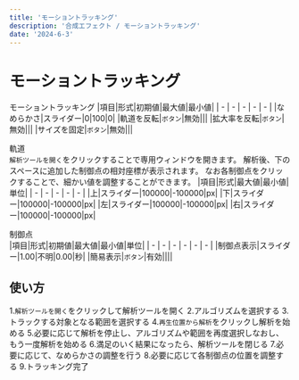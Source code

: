 ```yaml
---
title: 'モーショントラッキング'
description: '合成エフェクト / モーショントラッキング'
date: '2024-6-3'
---
```


# モーショントラッキング

モーショントラッキング
|項目|形式|初期値|最大値|最小値|
| - | - | - | - | - |
|なめらかさ|スライダー|0|100|0|
|軌道を反転|`ボタン`|無効|||
|拡大率を反転|`ボタン`|無効|||
|サイズを固定|`ボタン`|無効|||

軌道  
`解析ツールを開く`をクリックすることで専用ウィンドウを開きます。
解析後、下のスペースに追加した制御点の相対座標が表示されます。
なお各制御点をクリックすることで、細かい値を調整することができます。
|項目|形式|最大値|最小値|単位|
| - | - | - | - | - |
|上|スライダー|100000|-100000|px|
|下|スライダー|100000|-100000|px|
|左|スライダー|100000|-100000|px|
|右|スライダー|100000|-100000|px|

制御点  
|項目|形式|初期値|最大値|最小値|単位|
| - | - | - | - | - | - |
|制御点表示|スライダー|1.00|不明|0.00|秒|
|簡易表示|`ボタン`|有効||||

## 使い方  
1.`解析ツールを開く`をクリックして解析ツールを開く
2.アルゴリズムを選択する
3.トラックする対象となる範囲を選択する
4.`再生位置から解析`をクリックし解析を始める
5.必要に応じて解析を停止し、アルゴリズムや範囲を再度選択しなおし、もう一度解析を始める
6.満足のいく結果になったら、解析ツールを閉じる
7.必要に応じて、なめらかさの調整を行う
8.必要に応じて各制御点の位置を調整する
9.トラッキング完了
